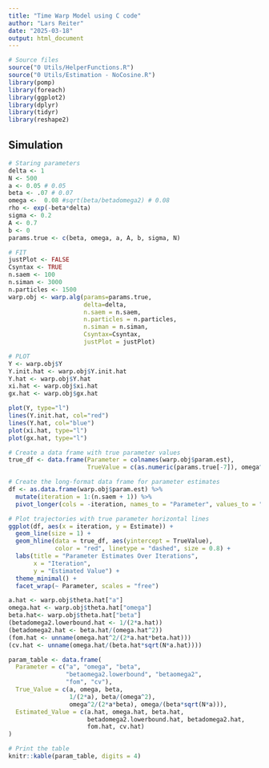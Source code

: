 ---
title: "Time Warp Model using C code"
author: "Lars Reiter"
date: "2025-03-18"
output: html_document
---

```{r setup, include=FALSE}
# Source files
source("0 Utils/HelperFunctions.R")
source("0 Utils/Estimation - NoCosine.R")
library(pomp)
library(foreach)
library(ggplot2)
library(dplyr)
library(tidyr)
library(reshape2)
```

## Simulation

```{r}
# Staring parameters
delta <- 1
N <- 500 
a <- 0.05 # 0.05
beta <- .07 # 0.07
omega <-  0.08 #sqrt(beta/betadomega2) # 0.08
rho <- exp(-beta*delta)
sigma <- 0.2
A <- 0.7
b <- 0
params.true <- c(beta, omega, a, A, b, sigma, N)

# FIT
justPlot <- FALSE
Csyntax <- TRUE
n.saem <- 100
n.siman <- 3000
n.particles <- 1500
warp.obj <- warp.alg(params=params.true,
                     delta=delta,
                     n.saem = n.saem,
                     n.particles = n.particles,
                     n.siman = n.siman,
                     Csyntax=Csyntax,
                     justPlot = justPlot)
```


```{r}
# PLOT
Y <- warp.obj$Y
Y.init.hat <- warp.obj$Y.init.hat
Y.hat <- warp.obj$Y.hat
xi.hat <- warp.obj$xi.hat
gx.hat <- warp.obj$gx.hat

plot(Y, type="l")
lines(Y.init.hat, col="red")
lines(Y.hat, col="blue")
plot(xi.hat, type="l")
plot(gx.hat, type="l")

# Create a data frame with true parameter values
true_df <- data.frame(Parameter = colnames(warp.obj$param.est),
                      TrueValue = c(as.numeric(params.true[-7]), omega^2/(2*a*beta)))

# Create the long-format data frame for parameter estimates
df <- as.data.frame(warp.obj$param.est) %>%
  mutate(iteration = 1:(n.saem + 1)) %>%
  pivot_longer(cols = -iteration, names_to = "Parameter", values_to = "Estimate")

# Plot trajectories with true parameter horizontal lines
ggplot(df, aes(x = iteration, y = Estimate)) +
  geom_line(size = 1) +
  geom_hline(data = true_df, aes(yintercept = TrueValue),
             color = "red", linetype = "dashed", size = 0.8) +
  labs(title = "Parameter Estimates Over Iterations",
       x = "Iteration",
       y = "Estimated Value") +
  theme_minimal() +
  facet_wrap(~ Parameter, scales = "free")

a.hat <- warp.obj$theta.hat["a"]
omega.hat <- warp.obj$theta.hat["omega"]
beta.hat<- warp.obj$theta.hat["beta"]
(betadomega2.lowerbound.hat <- 1/(2*a.hat))
(betadomega2.hat <- beta.hat/(omega.hat^2))
(fom.hat <- unname(omega.hat^2/(2*a.hat*beta.hat)))
(cv.hat <- unname(omega.hat/(beta.hat*sqrt(N*a.hat))))

param_table <- data.frame(
  Parameter = c("a", "omega", "beta", 
                "betaomega2.lowerbound", "betaomega2", 
                "fom", "cv"),
  True_Value = c(a, omega, beta, 
                 1/(2*a), beta/(omega^2), 
                 omega^2/(2*a*beta), omega/(beta*sqrt(N*a))),
  Estimated_Value = c(a.hat, omega.hat, beta.hat, 
                      betadomega2.lowerbound.hat, betadomega2.hat, 
                      fom.hat, cv.hat)
)

# Print the table
knitr::kable(param_table, digits = 4)
```

